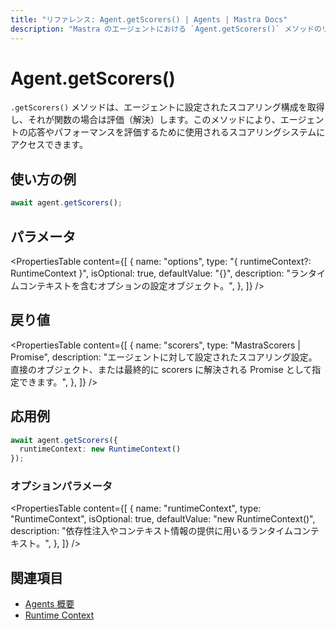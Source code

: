 ```yaml
---
title: "リファレンス: Agent.getScorers() | Agents | Mastra Docs"
description: "Mastra のエージェントにおける `Agent.getScorers()` メソッドのリファレンス。スコアリング設定を取得します。"
---
```


# Agent.getScorers()

`.getScorers()` メソッドは、エージェントに設定されたスコアリング構成を取得し、それが関数の場合は評価（解決）します。このメソッドにより、エージェントの応答やパフォーマンスを評価するために使用されるスコアリングシステムにアクセスできます。

## 使い方の例

```typescript copy
await agent.getScorers();
```


## パラメータ

<PropertiesTable
  content={[
    {
      name: "options",
      type: "{ runtimeContext?: RuntimeContext }",
      isOptional: true,
      defaultValue: "{}",
      description: "ランタイムコンテキストを含むオプションの設定オブジェクト。",
    },
  ]}
/>

## 戻り値

<PropertiesTable
  content={[
    {
      name: "scorers",
      type: "MastraScorers | Promise<MastraScorers>",
      description: "エージェントに対して設定されたスコアリング設定。直接のオブジェクト、または最終的に scorers に解決される Promise として指定できます。",
    },
  ]}
/>

## 応用例

```typescript copy
await agent.getScorers({
  runtimeContext: new RuntimeContext()
});
```


### オプションパラメータ

<PropertiesTable
  content={[
    {
      name: "runtimeContext",
      type: "RuntimeContext",
      isOptional: true,
      defaultValue: "new RuntimeContext()",
      description: "依存性注入やコンテキスト情報の提供に用いるランタイムコンテキスト。",
    },
  ]}
/>

## 関連項目

- [Agents 概要](../../docs/agents/overview.mdx)
- [Runtime Context](../../docs/server-db/runtime-context.mdx)